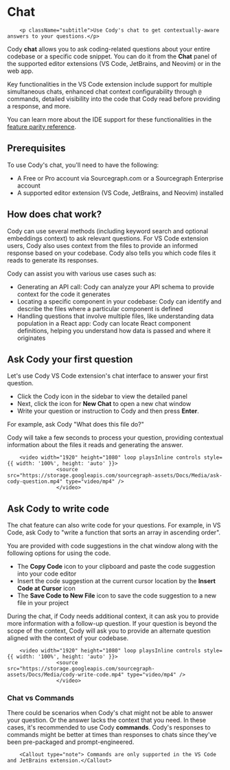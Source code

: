 # Chat

        <p className="subtitle">Use Cody's chat to get contextually-aware answers to your questions.</p>

Cody **chat** allows you to ask coding-related questions about your entire codebase or a specific code snippet. You can do it from the **Chat** panel of the supported editor extensions (VS Code, JetBrains, and Neovim) or in the web app.

Key functionalities in the VS Code extension include support for multiple simultaneous chats, enhanced chat context configurability through `@` commands, detailed visibility into the code that Cody read before providing a response, and more.

You can learn more about the IDE support for these functionalities in the [feature parity reference](/cody/clients/feature-reference#chat).

## Prerequisites

To use Cody's chat, you'll need to have the following:

- A Free or Pro account via Sourcegraph.com or a Sourcegraph Enterprise account
- A supported editor extension (VS Code, JetBrains, and Neovim) installed

## How does chat work?

Cody can use several methods (including keyword search and optional embeddings context) to ask relevant questions. For VS Code extension users, Cody also uses context from the files to provide an informed response based on your codebase. Cody also tells you which code files it reads to generate its responses.

Cody can assist you with various use cases such as:

- Generating an API call: Cody can analyze your API schema to provide context for the code it generates
- Locating a specific component in your codebase: Cody can identify and describe the files where a particular component is defined
- Handling questions that involve multiple files, like understanding data population in a React app: Cody can locate React component definitions, helping you understand how data is passed and where it originates

## Ask Cody your first question

Let's use Cody VS Code extension's chat interface to answer your first question.

- Click the Cody icon in the sidebar to view the detailed panel
- Next, click the icon for **New Chat** to open a new chat window
- Write your question or instruction to Cody and then press **Enter**.

For example, ask Cody "What does this file do?"

Cody will take a few seconds to process your question, providing contextual information about the files it reads and generating the answer.

        <video width="1920" height="1080" loop playsInline controls style={{ width: '100%', height: 'auto' }}>
                    <source src="https://storage.googleapis.com/sourcegraph-assets/Docs/Media/ask-cody-question.mp4" type="video/mp4" />
                    </video>

## Ask Cody to write code

The chat feature can also write code for your questions. For example, in VS Code, ask Cody to "write a function that sorts an array in ascending order".

You are provided with code suggestions in the chat window along with the following options for using the code.

- The **Copy Code** icon to your clipboard and paste the code suggestion into your code editor
- Insert the code suggestion at the current cursor location by the **Insert Code at Cursor** icon
- The **Save Code to New File** icon to save the code suggestion to a new file in your project

During the chat, if Cody needs additional context, it can ask you to provide more information with a follow-up question. If your question is beyond the scope of the context, Cody will ask you to provide an alternate question aligned with the context of your codebase.

        <video width="1920" height="1080" loop playsInline controls style={{ width: '100%', height: 'auto' }}>
                    <source src="https://storage.googleapis.com/sourcegraph-assets/Docs/Media/cody-write-code.mp4" type="video/mp4" />
                    </video>

### Chat vs Commands

There could be scenarios when Cody's chat might not be able to answer your question. Or the answer lacks the context that you need. In these cases, it's recommended to use Cody **commands**. Cody's responses to commands might be better at times than responses to chats since they've been pre-packaged and prompt-engineered.

        <Callout type="note"> Commands are only supported in the VS Code and JetBrains extension.</Callout>
